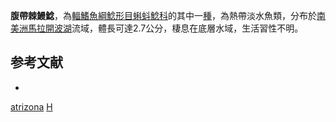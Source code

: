 {{Speciesbox
| genus = Hoplomyzon
| species = atrizona
| authority = [[Myers|Myers]], 1942
| status = NE
| status_system = IUCN3.1
| synonyms = *''Hoplomyzon arizona'', Myers, 1942
}}
'''腹帶棘鰻鯰'''，為[[輻鰭魚綱|輻鰭魚綱]][[鯰形目|鯰形目]][[蝌蚪鯰科|蝌蚪鯰科]]的其中一[[種|種]]，為熱帶淡水魚類，分布於[[南美洲|南美洲]][[馬拉開波湖|馬拉開波湖]]流域，體長可達2.7公分，棲息在底層水域，生活習性不明。

==参考文献==
*{{FishBase_species|genus=Hoplomyzon|species=atrizona|year=2015|month=4}}

{{Taxonbar}}

[[Category:棘鰻鯰屬|atrizona]]
[[Category:1942年描述的魚類|H]]
